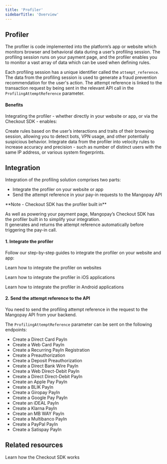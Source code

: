 ```yaml
---
title: 'Profiler'
sidebarTitle: 'Overview'
---
```



## Profiler  

The profiler is code implemented into the platform’s app or website which monitors browser and behavioral data during a user’s profiling session. The profiling session runs on your payment page, and the profiler enables you to monitor a vast array of data <Signal content="signals" /> which can be used when defining rules.  

Each profiling session has a unique identifier called the `attempt_reference`. The data from the profiling session is used to generate a fraud prevention recommendation for the user's action. The attempt reference is linked to the transaction request by being sent in the relevant API call in the `ProfilingAttemptReference` parameter.  

#### Benefits  

Integrating the profiler - whether directly in your website or app, or via the Checkout SDK - enables:  

<CardGroup cols={2}>  
<Card title="Profiler-based rules">  
 Create rules based on the user’s interactions and traits of their browsing session, allowing you to detect bots, VPN usage, and other potentially suspicious behavior.  
</Card>  
<Card title="Enhanced data">  
 Integrate data from the profiler into velocity rules to increase accuracy and precision - such as number of distinct users with the same IP address, or various system fingerprints.  
</Card>  
</CardGroup>  

## Integration  

Integration of the profiling solution comprises two parts:  
- Integrate the profiler on your website or app  
- Send the attempt reference in your pay-in requests to the Mangopay API  

<Note>  
**Note - Checkout SDK has the profiler built in** 
  
As well as powering your payment page, Mangopay’s Checkout SDK has the profiler built in to simplify your integration.  
It generates and returns the attempt reference automatically before triggering the pay-in call.  
</Note>  

#### 1. Integrate the profiler  

Follow our step-by-step guides to integrate the profiler on your website and app:  

<Card title="How to" href="/how-to/guides/fraud-prevention/profiler/web">Learn how to integrate the profiler on websites</Card>  

<Card title="How to" href="/how-to/guides/fraud-prevention/profiler/ios">Learn how to integrate the profiler in iOS applications</Card>  

<Card title="How to" href="/how-to/guides/fraud-prevention/profiler/android">Learn how to integrate the profiler in Android applications</Card>  

#### 2. Send the attempt reference to the API  

You need to send the profiling attempt reference in the request to the Mangopay API from your backend.  

The `ProfilingAttemptReference` parameter can be sent on the following endpoints:  
- Create a Direct Card PayIn  
- Create a Web Card PayIn  
- Create a Recurring PayIn Registration  
- Create a Preauthorization  
- Create a Deposit Preauthorization  
- Create a Direct Bank Wire PayIn  
- Create a Web Direct-Debit PayIn  
- Create a Direct Direct-Debit PayIn  
- Create an Apple Pay PayIn  
- Create a BLIK PayIn  
- Create a Giropay PayIn  
- Create a Google Pay PayIn  
- Create an iDEAL PayIn  
- Create a Klarna PayIn  
- Create an MB WAY PayIn  
- Create a Multibanco PayIn  
- Create a PayPal PayIn  
- Create a Satispay PayIn  

## Related resources  

<Card title="Guide" href="/sdks/checkout">Learn how the Checkout SDK works</Card>
